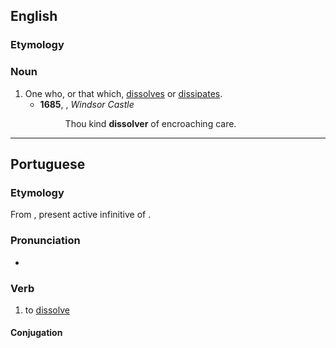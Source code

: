 ==English==

===Etymology===
{{suffix|en|dissolve|er}}

===Noun===
{{en-noun}}

# One who, or that which, [[dissolve]]s or [[dissipate]]s.
#* '''1685''', {{w|Thomas Otway}}, ''Windsor Castle''
#*: Thou kind '''dissolver''' of encroaching care.

----

==Portuguese==

===Etymology===
From {{der|pt|la|dissolvere}}, present active infinitive of {{m|la|dissolvō}}.

===Pronunciation===
{{pt-IPA|dissolvêr}}
* {{hyph|pt|dis|sol|ver}}

===Verb===
{{pt-verb|dissolv|er}}

# to [[dissolve]]

====Conjugation====
{{pt-conj|dissolv|er}}